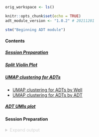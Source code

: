 <a id="adt_top"></a>  

```r
orig_workspace <- ls()

knitr::opts_chunk$set(echo = TRUE)
adt_module_version <- "1.0.2" # 20211201

stm("Beginning ADT module")
```

#### Contents

##### [Session Preparation](#adt_session_prep)  
##### [Split Violin Plot](#adt_split_violin_plot)  
##### [UMAP clustering for ADTs](#adt_well_umap_clustering) 
- [UMAP clustering for ADTs by Well](#adt_umap_bywell) 
- [UMAP clustering for ADTs by ADT](#adt_umap_byadt)  

##### [ADT UMIs plot](#adt_well_umi_plot)

<a id="adt_session_prep"></a>
  
#### Session Preparation  

<details style="color: lightgray;">  
  <summary>Expand output</summary>   
  
##### Load Libraries
```r
quiet_library <- function(...) {
  suppressPackageStartupMessages(library(...))
}
quiet_library(ggplot2)
quiet_library(Seurat)
quiet_library(viridis)
quiet_library(dplyr)
quiet_library(plyr)
quiet_library(data.table)
```

##### Locate input files
```r
stm("Identifying files for ADT analysis")

# Input directory in_adt should be defined in the parent Rmarkdown report.
if(is.null(in_adt)) {
  warning("No input directory for adt batch report, defaulting to test data")
  in_adt <- system.file("batchreporter/inst/extdata/X070/adt")
} 

adt_count_files <- list.files(in_adt,
                              pattern = "Tag_Counts.csv")

well_names <- gsub('.{15}$', '', adt_count_files)

adt_count_filepaths <- list.files(in_adt, pattern = "Tag_Counts.csv", full.names = T)
if(length(adt_count_filepaths) == 0){
  stop(sprintf("No 'Tag_Counts.csv' files (BarCounter output) found in %s", in_adt))
}

adt_pos_count_filepaths <- list.files(in_adt, pattern = "positive_tag_counts.csv", full.names = T)
if(length(adt_pos_count_filepaths) == 0){
  stop(sprintf("No 'positive_tag_counts.csv' files (ADT well QC output) found in %s", in_adt))
}
adt_pos_count_files <- basename(adt_pos_count_filepaths)

cat(sprintf("IN ADT Tag Count files: \n\t%s", paste(adt_count_files, collapse = "\n\t")), sep = "\n")
stm(sprintf("IN ADT Tag Count files: \n\t%s", paste(adt_count_files, collapse = "\n\t")))  

cat(sprintf("IN POSITIVE ADT Tag Count files: \n\t%s", paste(adt_pos_count_files, collapse = "\n\t")), sep = "\n")
stm(sprintf("IN POSITIVE ADT Tag Count files: \n\t%s", paste(adt_pos_count_files, collapse = "\n\t")))

```

##### Load Inputs  
<details style="color: lightgray;"> 
  <summary>Expand output</summary>   
```r
count_list <- lapply(adt_count_filepaths, fread)
pos_count_list <- lapply(adt_pos_count_filepaths, fread)
pos_count_list <- lapply(pos_count_list, function(x){
  colnames(x)[1] <- "cell_barcode"
  x
})
```


#### Create pos & neg droplet matrices, then create seurat objects
```r
i = 1
seurat_list <- list()
while (i < length(count_list) + 1){
  # get top 50k negative droplets (or all negative droplets if fewer detected)
  diff_bcs <- setdiff(count_list[[i]]$cell_barcode, pos_count_list[[i]]$cell_barcode)
  n_neg <- min(length(diff_bcs), 50000)
  neg <- subset(count_list[[i]], subset = count_list[[i]]$cell_barcode %in% diff_bcs)
  neg <- data.frame(neg)
  neg_50k <- neg[order(neg$total, decreasing = T),]
  neg_50k <- neg_50k[1:n_neg,]
  if(n_neg > 0){
    rownames(neg_50k) <- neg_50k$cell_barcode
    if(n_neg < 50000){
      print(sprintf("Warning: Fewer than 50000 (%s) negative ADT droplets identified for file %s", n_neg, adt_count_filepaths[i]))
      stm(sprintf("Warning: Fewer than 50000 (%s) negative ADT droplets identified for file %s", n_neg, adt_count_filepaths[i]))
    }
  } else {
    print(sprintf("Warning: No negative ADT droplets identified for %s", adt_count_filepaths[i]))
    stm(sprintf("Warning: No negative ADT droplets identified for %s", adt_count_filepaths[i]))
  }
  
  # get positive cell droplets
  pos_subset <- subset(count_list[[i]], subset = count_list[[i]]$cell_barcode %in% pos_count_list[[i]]$cell_barcode)
  pos_subset <- data.frame(pos_subset)
  rownames(pos_subset) <- pos_subset$cell_barcode
  
  # create seurat objects and merge
  pos_so <- CreateSeuratObject(counts = t(pos_subset[3:length(colnames(pos_subset))]), project = 'Cells')
  neg_so <- CreateSeuratObject(counts = t(neg_50k[3:length(colnames(neg_50k))]), project = 'Empty Droplets')
  so_merge <- merge(pos_so, neg_so)
  so_merge[['well']] <- rep(well_names[i], length(so_merge@assays$RNA))
  
  # add merged object to list
  seurat_list[[i]] <- so_merge
  
  # clear out intermediate variables
  rm(diff_bcs, n_neg, neg, neg_50k, pos_subset, pos_so, neg_so, so_merge)
  
  # proceed to next one
  i = i + 1
}  

rm(pos_count_list)  

```

#### Merge Seurat Objects
```r
all_merge <- Reduce(merge, seurat_list)


```
</details>  

<a id="adt_session_prep"></a>  

#### Split Violin Plot
```r
VlnPlot(all_merge, features = 'nCount_RNA', log = T, 
        pt.size = 0, split.plot = T, split.by = 'orig.ident', group.by = 'well') & 
  geom_hline(yintercept=1000, linetype="dashed", color = "blue") &
  geom_hline(yintercept=300, linetype="solid", color = "red") & stat_summary(fun=median, geom="point", size=2, color="green") &
  ggtitle("Count_ADT")
```

[Return to Contents](#adt_top) 

<a id= "adt_well_umap_clustering"></a>  

#### UMAP clustering for ADTs
```r
all_merge <- SetIdent(all_merge, value = 'orig.ident')
adt_positives <- subset(all_merge, idents = 'Cells')
VariableFeatures(adt_positives) <- rownames(adt_positives)

if (length(rownames(adt_positives)) > 30) {
  dims = 30
} else {
  dims = length(rownames(adt_positives)) - 1
}


adt_positives <- NormalizeData(adt_positives, normalization.method = 'CLR', margin = 2) %>% 
  ScaleData() %>% RunPCA(npcs = dims)
adt_positives <- RunUMAP(adt_positives, dims = 1:(dims)) %>% FindNeighbors(dims = 1:dims) %>% FindClusters()

```

<a id = "adt_umap_bywell"></a>  

##### UMAP clustering ADTs by Well
```r
DimPlot(adt_positives, group.by = 'well')
```

[Return to Contents](#adt_top) 

```r
n_features <- length(rownames(adt_positives))
height = ceiling((n_features / 3) * 2)
```

<a id = "adt_umap_byadt"></a>  

##### UMAP clustering for ADTs individually
```r
FeaturePlot(adt_positives, features = rownames(adt_positives), min.cutoff = 'q03', max.cutoff = 'q97') & 
  scale_color_viridis(option = 'inferno')
```
[Return to Contents](#adt_top)  

#### ADT UMIs Dataframe construction - start here  
```r
i = 1
colsums_list <- list()
while (i < length(count_list) + 1){
  temp_adt_so <- seurat_list[[i]]
  temp_adt_so <- SetIdent(temp_adt_so, value = 'orig.ident')
  temp_adt_positives <- subset(temp_adt_so, idents = 'Cells')
  temp_adt_pos_mtx <- t(data.frame(temp_adt_positives@assays$RNA@counts))
  colsums_df <- data.frame(colSums(temp_adt_pos_mtx))
  colnames(colsums_df) <- 'Count'
  colsums_df$ADT <- rownames(colsums_df)
  colsums_df$Well <- rep(well_names[[i]], length(rownames(colsums_df)))
  colsums_list[[i]] <- colsums_df
  i = i + 1
}

combined_colsums <- bind_rows(colsums_list, .id = "column_label")
rm(colsums_list, count_list, seurat_list)
```

<a id= "adt_well_umi_plot"></a>  
  
#### ADT UMIs plot
```r
ggplot(combined_colsums, aes(x = reorder(ADT, -Count), y = Count, color = Well)) + geom_point(size = 5) + 
  geom_hline(yintercept=median(combined_colsums$Count), linetype="dashed", color = "blue") + 
  theme(axis.text.x = element_text(angle = 90, vjust = 0.5, hjust=1)) + scale_y_log10() 

ggplot(combined_colsums, aes(x = reorder(ADT, -Count), y = Count, color = Well)) + geom_point(size = 5) + 
  geom_hline(yintercept=median(combined_colsums$Count), linetype="dashed", color = "blue") + 
  theme(axis.text.x = element_text(angle = 90, vjust = 0.5, hjust=1))  
```
[Return to Contents](#adt_top) 


---  

ADT report module v.`r {adt_module_version}`, Zach Thomson  

```r
module_vars <- setdiff(ls(), orig_workspace)
rm(list = module_vars)
rm(module_vars)

gc()

```
